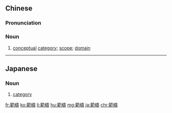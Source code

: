 {{also|范畴}}
==Chinese==
{{zh-forms|s=范畴}}

===Pronunciation===
{{zh-pron
|m=fànchóu
|c=faan6 cau4
|mn=hoān-tiû
|cat=n
}}

===Noun===
{{zh-noun}}

# [[conceptual]] [[category]]; [[scope]]; [[domain]]

----

==Japanese==
{{ja-kanjitab|はん|ちゅう|yomi=on}}

===Noun===
{{ja-noun|はんちゅう}}

# [[category]]

[[fr:範疇]]
[[ko:範疇]]
[[li:範疇]]
[[hu:範疇]]
[[mg:範疇]]
[[ja:範疇]]
[[chr:範疇]]